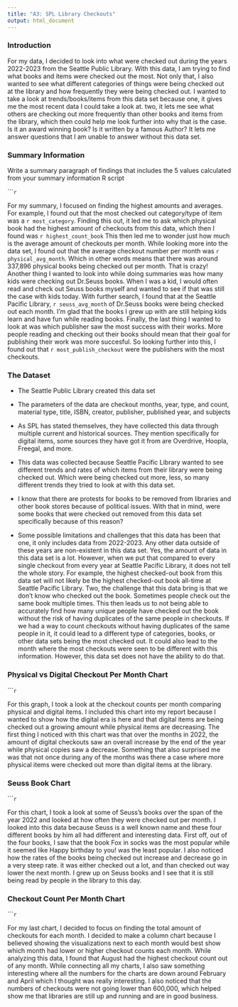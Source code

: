 ```yaml
---
title: "A3: SPL Library Checkouts"
output: html_document
---
```



### Introduction

For my data, I decided to look into what were checked out during the years 2022-2023 from the Seattle Public Library. With this data, I am trying to find what books and items were checked out the most. Not only that, I also wanted to see what different categories of things were being checked out at the library and how frequently they were being checked out. I wanted to take a look at trends/books/items from this data set because one, it gives me the most recent data I could take a look at. two, it lets me see what others are checking out more frequently than other books and items from the library, which then could help me look further into why that is the case. Is it an award winning book? Is it written by a famous Author? It lets me answer questions that I am unable to answer without this data set.

### Summary Information

Write a summary paragraph of findings that includes the 5 values calculated from your summary information R script

``````r
```

For my summary, I focused on finding the highest amounts and averages. For example, I found out that the most checked out category/type of item was a `r most_category`. Finding this out, it led me to ask which physical book had the highest amount of checkouts from this data, which then I found was `r highest_count_book` This then led me to wonder just how much is the average amount of checkouts per month. While looking more into the data set, I found out that the average checkout number per month was `r physical_avg_month`. Which in other words means that there was around 337,896 physical books being checked out per month. That is crazy! Another thing I wanted to look into while doing summaries was how many kids were checking out Dr.Seuss books. When I was a kid, I would often read and check out Seuss books myself and wanted to see if that was still the case with kids today. With further search, I found that at the Seattle Pacific Library, `r seuss_avg_month` of Dr.Seuss books were being checked out each month. I'm glad that the books I grew up with are still helping kids learn and have fun while reading books. Finally, the last thing I wanted to look at was which publisher saw the most success with their works. More people reading and checking out their books should mean that their goal for publishing their work was more succesful. So looking further into this, I found out that `r most_publish_checkout` were the publishers with the most checkouts. 


### The Dataset

- The Seattle Public Library created this data set  

- The parameters of the data are checkout months, year, type, and count, material type, title, ISBN, creator, publisher, published year, and subjects

- As SPL has stated themselves, they have collected this data through multiple current and historical sources. They mention specifically for digital items, some sources they have got it from are Overdrive, Hoopla, Freegal, and more. 

- This data was collected because Seattle Pacific Library wanted to see different trends and rates of which items from their library were being checked out. Which were being checked out more, less, so many different trends they tried to look at with this data set. 

- I know that there are protests for books to be removed from libraries and other book stores because of political issues. With that in mind, were some books that were checked out removed from this data set specifically because of this reason?

- Some possible limitations and challenges that this data has been that one, it only includes data from 2022-2023. Any other data outside of these years are non-existent in this data set. Yes, the amount of data in this data set is a lot. However, when we put that compared to every single checkout from every year at Seattle Pacific Library, it does not tell the whole story. For example, the highest checked-out book from this data set will not likely be the highest checked-out book all-time at Seattle Pacific Library. Two, the challenge that this data bring is that we don't know who checked out the book. Sometimes people check out the same book multiple times. This then leads us to not being able to accurately find how many unique people have checked out the book without the risk of having duplicates of the same people in checkouts. If we had a way to count checkouts without having duplicates of the same people in it, it could lead to a different type of categories, books, or other data sets being the most checked out. It could also lead to the month where the most checkouts were seen to be different with this information. However, this data set does not have the ability to do that.


### Physical vs Digital Checkout Per Month Chart

``````r
```

For this graph, I took a look at the checkout counts per month comparing physical and digital items. I included this chart into my report because I wanted to show how the digital era is here and that digital items are being checked out a growing amount while physical items are decreasing. The first thing I noticed with this chart was that over the months in 2022, the amount of digital checkouts saw an overall increase by the end of the year while physical copies saw a decrease. Something that also surprised me was that not once during any of the months was there a case where more physical items were checked out more than digital items at the library.

### Seuss Book Chart

``````r
```

For this chart, I took a look at some of Seuss's books over the span of the year 2022 and looked at how often they were checked out per month. I looked into this data because Seuss is a well known name and these four different books by him all had different and interesting data. First off, out of the four books, I saw that the book Fox in socks was the most popular while it seemed like Happy birthday to you! was the least popular. I also noticed how the rates of the books being checked out increase and decrease go in a very steep rate. it was either checked out a lot, and than checked out way lower the next month. I grew up on Seuss books and I see that it is still being read by people in the library to this day.

### Checkout Count Per Month Chart


``````r
```

For my last chart, I decided to focus on finding the total amount of checkouts for each month. I decided to make a column chart because I believed showing the visualizations next to each month would best show which month had lower or higher checkout counts each month. While analyzing this data, I found that August had the highest checkout count out of any month. While connecting all my charts, I also saw something interesting where all the numbers for the charts are down around February and April which I thought was really interesting. I also noticed that the numbers of checkouts were not going lower than 600,000, which helped show me that libraries are still up and running and are in good business.


